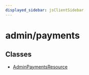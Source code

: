 ```yaml
---
displayed_sidebar: jsClientSidebar
---
```



# admin/payments

## Classes

- [AdminPaymentsResource](../admin_payments/classes/admin_payments.AdminPaymentsResource.mdx)
